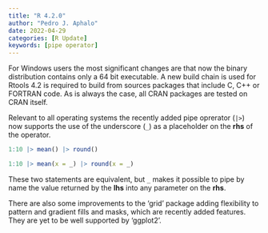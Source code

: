 ```yaml
---
title: "R 4.2.0"
author: "Pedro J. Aphalo"
date: 2022-04-29
categories: [R Update]
keywords: [pipe operator]
---
```


For Windows users the most significant changes are that now the binary distribution contains only a 64 bit executable. A new build chain is used for Rtools 4.2 is required to build from sources packages that include C, C++ or FORTRAN code. As is always the case, all CRAN packages are tested on CRAN itself.

Relevant to all operating systems the recently added pipe oprerator (`|>`) now supports the use of the underscore (`_`) as a placeholder on the <strong>rhs</strong> of the operator.

```r
1:10 |> mean() |> round()
```

```r
1:10 |> mean(x = _) |> round(x = _)
```

These two statements are equivalent, but `_` makes it possible to pipe by name the value returned by the **lhs** into any parameter on the **rhs**.

There are also some improvements to the 'grid' package adding flexibility to pattern and gradient fills and masks, which are recently added features. They are yet to be well supported by 'ggplot2'.

